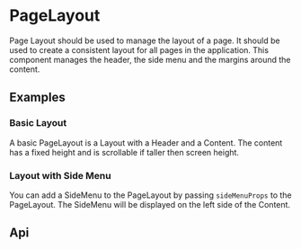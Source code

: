 
<Meta of={KitPageLayoutStories} />

# PageLayout

Page Layout should be used to manage the layout of a page. It should be used to create a consistent layout for all pages in the application. This component manages the header, the side menu and the margins around the content.

## Examples

### Basic Layout

A basic PageLayout is a Layout with a Header and a Content. The content has a fixed height and is scrollable if taller then screen height.

<CustomCanvas content={Examples.Basic} source={Sources.Basic} id="page-layout-basic"/>

### Layout with Side Menu

You can add a SideMenu to the PageLayout by passing `sideMenuProps` to the PageLayout. The SideMenu will be displayed on the left side of the Content.

<CustomCanvas content={Examples.WithSideMenu} source={Sources.WithSideMenu} id="page-layout-with-side-menu"/>

## Api

<Controls of={KitPageLayoutStories.Api} />
